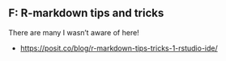 ## F: R-markdown tips and tricks

There are many I wasn't aware of here!

-   <https://posit.co/blog/r-markdown-tips-tricks-1-rstudio-ide/>